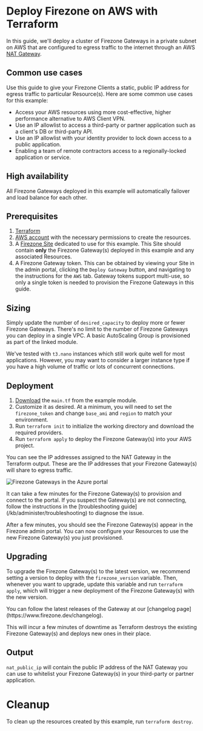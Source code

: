 
# Deploy Firezone on AWS with Terraform

In this guide, we'll deploy a cluster of Firezone Gateways in a private subnet
on AWS that are configured to egress traffic to the internet through an AWS
[NAT Gateway](https://docs.aws.amazon.com/vpc/latest/userguide/vpc-nat-gateway.html).

## Common use cases

Use this guide to give your Firezone Clients a static, public IP address for
egress traffic to particular Resource(s). Here are some common use cases for
this example:

- Access your AWS resources using more cost-effective, higher performance
  alternative to AWS Client VPN.
- Use an IP allowlist to access a third-party or partner application such as a
  client's DB or third-party API.
- Use an IP allowlist with your identity provider to lock down access to a
  public application.
- Enabling a team of remote contractors access to a regionally-locked
  application or service.

## High availability

All Firezone Gateways deployed in this example will automatically failover and
load balance for each other.

## Prerequisites

1. [Terraform](https://www.terraform.io/downloads.html)
1. [AWS account](https://aws.amazon.com/) with the necessary permissions to
   create the resources.
1. A [Firezone Site](https://www.firezone.dev/kb/deploy/sites) dedicated to use
   for this example. This Site should contain **only** the Firezone Gateway(s)
   deployed in this example and any associated Resources.
1. A Firezone Gateway token. This can be obtained by viewing your Site in the
   admin portal, clicking the `Deploy Gateway` button, and navigating to the
   instructions for the `AWS` tab. Gateway tokens support multi-use, so only a
   single token is needed to provision the Firezone Gateways in this guide.

## Sizing

Simply update the number of `desired_capacity` to deploy more or fewer Firezone
Gateways. There's no limit to the number of Firezone Gateways you can deploy in
a single VPC. A basic AutoScaling Group is provisioned as part of the linked
module.

We've tested with `t3.nano` instances which still work quite well for most
applications. However, you may want to consider a larger instance type if you
have a high volume of traffic or lots of concurrent connections.

## Deployment

1. [Download](https://raw.githubusercontent.com/firezone/firezone/main/terraform/examples/aws/nat-gateway/main.tf)
   the `main.tf` from the example module.
1. Customize it as desired. At a minimum, you will need to set the
   `firezone_token` and change `base_ami` and `region` to match your
   environment.
1. Run `terraform init` to initialize the working directory and download the
   required providers.
1. Run `terraform apply` to deploy the Firezone Gateway(s) into your AWS
   project.

You can see the IP addresses assigned to the NAT Gateway in the Terraform
output. These are the IP addresses that your Firezone Gateway(s) will share to
egress traffic.

<Image
  src="/images/kb/automate/terraform/azure/gateways.png"
  alt="Firezone Gateways in the Azure portal"
  width={800}
  height={600}
/>

<Alert color="info">
  It can take a few minutes for the Firezone Gateway(s) to provision and connect
  to the portal. If you suspect the Gateway(s) are not connecting, follow the
  instructions in the [troubleshooting guide](/kb/administer/troubleshooting) to
  diagnose the issue.
</Alert>

After a few minutes, you should see the Firezone Gateway(s) appear in the
Firezone admin portal. You can now configure your Resources to use the new
Firezone Gateway(s) you just provisioned.

## Upgrading

To upgrade the Firezone Gateway(s) to the latest version, we recommend setting a
version to deploy with the `firezone_version` variable. Then, whenever you want
to upgrade, update this variable and run `terraform apply`, which will trigger a
new deployment of the Firezone Gateway(s) with the new version.

<Alert color="info">
  You can follow the latest releases of the Gateway at our [changelog
  page](https://www.firezone.dev/changelog).
</Alert>

This will incur a few minutes of downtime as Terraform destroys the existing
Firezone Gateway(s) and deploys new ones in their place.

## Output

`nat_public_ip` will contain the public IP address of the NAT Gateway you can
use to whitelist your Firezone Gateway(s) in your third-party or partner
application.

# Cleanup

To clean up the resources created by this example, run `terraform destroy`.

<SupportOptions />
